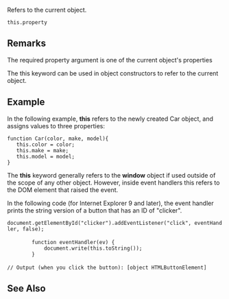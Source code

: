 Refers to the current object.

 this.property

==Remarks==
The required property argument is one of the current object's properties

The this keyword can be used in object constructors to refer to the current object.


==Example==
In the following example, '''this''' refers to the newly created Car object, and assigns values to three properties:

 function Car(color, make, model){
    this.color = color;
    this.make = make;
    this.model = model;
 }
The '''this''' keyword generally refers to the '''window''' object if used outside of the scope of any other object. However, inside event handlers this refers to the DOM element that raised the event.

In the following code (for Internet Explorer 9 and later), the event handler prints the string version of a button that has an ID of "clicker".

 document.getElementById("clicker").addEventListener("click", eventHandler, false);
 
         function eventHandler(ev) {
             document.write(this.toString());
         }
 
 // Output (when you click the button): [object HTMLButtonElement]

==See Also==

              

